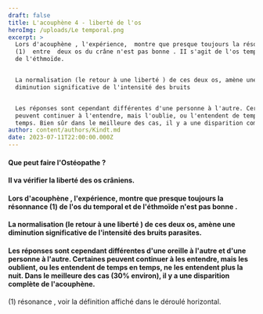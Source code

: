 ```yaml
---
draft: false
title: L'acouphène 4 - liberté de l'os
heroImg: /uploads/Le temporal.png
excerpt: >
  Lors d'acouphène , l'expérience,  montre que presque toujours la résonnance
  (1)  entre  deux os du crâne n'est pas bonne . II s'agit de l'os temporal et
  de l'éthmoïde.


  La normalisation (le retour à une liberté ) de ces deux os, amène une
  diminution significative de l'intensité des bruits


  Les réponses sont cependant différentes d'une personne à l'autre. Certaines
  peuvent continuer à l'entendre, mais l'oublie, ou l'entendent de temps en
  temps. Bien sûr dans le meilleure des cas, il y a une disparition complète.
author: content/authors/Kindt.md
date: 2023-07-11T22:00:00.000Z
---
```


#### Que peut faire l'Ostéopathe ?

<Space height={20} />

#### Il va vérifier la liberté des os crâniens.

<Space height={12} />

#### Lors d'acouphène , l'expérience,  montre que presque toujours la résonnance (1)  de l'os du temporal et de l'éthmoïde n'est pas bonne .

<Space height={10} />

#### La normalisation (le retour à une liberté ) de ces deux os, amène une diminution significative de l'intensité des bruits parasites.

<Space height={10} />

#### &#x20;Les réponses sont cependant différentes d'une oreille à l'autre et d'une personne à l'autre. Certaines peuvent continuer à les entendre, mais les oublient, ou les entendent de temps en temps, ne les entendent plus la nuit. Dans le meilleure des cas (30% environ), il y a une disparition complète de l'acouphène.

(1) résonance , voir la définition affiché dans le déroulé horizontal.
